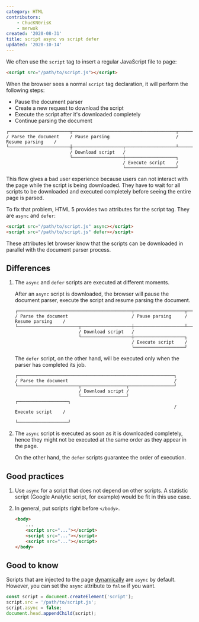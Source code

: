 ```yaml
---
category: HTML
contributors:
    - ChucKN0risK
    - merwok
created: '2020-08-31'
title: script async vs script defer
updated: '2020-10-14'
---
```


We often use the `script` tag to insert a regular JavaScript file to page:

```html
<script src="/path/to/script.js"></script>
```

When the browser sees a normal `script` tag declaration, it will perform the following steps:

-   Pause the document parser
-   Create a new request to download the script
-   Execute the script after it's downloaded completely
-   Continue parsing the document

```shell
┌───────────────────────┬───────────────────────────────────────┬───────────────────┐
/ Parse the document    / Pause parsing                         / Resume parsing    /
└───────────────────────┼───────────────────┬───────────────────┴───────────────────┘
                        / Download script   /
                        └───────────────────┼───────────────────┐
                                            / Execute script    /
                                            └───────────────────┘
```

This flow gives a bad user experience because users can not interact with the page while the script is being downloaded.
They have to wait for all scripts to be downloaded and executed completely before seeing the entire page is parsed.

To fix that problem, HTML 5 provides two attributes for the script tag. They are `async` and `defer`:

```html
<script src="/path/to/script.js" async></script>
<script src="/path/to/script.js" defer></script>
```

These attributes let browser know that the scripts can be downloaded in parallel with the document parser process.

## Differences

1. The `async` and `defer` scripts are executed at different moments.

    After an `async` script is downloaded, the browser will pause the document parser, execute the script and resume parsing the document.

    ```shell
    ┌───────────────────────────────────────────┬───────────────────┬───────────────────┐
    / Parse the document                        / Pause parsing     / Resume parsing    /
    └───────────────────────┬───────────────────┼───────────────────┴───────────────────┘
                            / Download script   /
                            └───────────────────┼───────────────────┐
                                                / Execute script    /
                                                └───────────────────┘
    ```

    The `defer` script, on the other hand, will be executed only when the parser has completed its job.

    ```shell
    ┌───────────────────────────────────────────────────────────┐
    / Parse the document                                        /
    └───────────────────────┬─────────────────┬─────────────────┘
                            / Download script /
                            └─────────────────┘                 ┌───────────────────┐
                                                                / Execute script    /
                                                                └───────────────────┘
    ```

2. The `async` script is executed as soon as it is downloaded completely, hence they might not be executed at the same order as they appear in the page.

    On the other hand, the `defer` scripts guarantee the order of execution.

## Good practices

1. Use `async` for a script that does not depend on other scripts. A statistic script (Google Analytic script, for example) would be fit in this use case.

2. In general, put scripts right before `</body>`.

    ```html
    <body>
        ...
        <script src="..."></script>
        <script src="..."></script>
        <script src="..."></script>
    </body>
    ```

## Good to know

Scripts that are injected to the page [dynamically](https://phuoc.ng/collection/html-dom/load-a-javascript-file-dynamically) are `async` by default.
However, you can set the `async` attribute to `false` if you want.

```js
const script = document.createElement('script');
script.src = '/path/to/script.js';
script.async = false;
document.head.appendChild(script);
```
